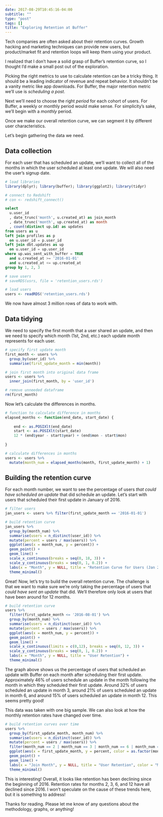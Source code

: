 ```yaml
---
date: 2017-08-29T10:45:16-04:00
subtitle: ""
type: "post"
tags: []
title: "Exploring Retention at Buffer"
---
```


Tech companies are often asked about their retention curves. Growth hacking and marketing techniques can provide new users, but product/market fit and retention loops will keep them using your product.

I realized that I don't have a solid grasp of Buffer's retention curve, so I thought I'd make a small post out of the exploration. 

Picking the right metrics to use to calculate retention can be a tricky thing. It should be a leading indicator of revenue and repeat behavior. It shouldn't be a vanity metric like app downloads. For Buffer, the major retention metric we'll use is _scheduling a post_.

Next we'll need to choose the right _period_ for each cohort of users. For Buffer, a weekly or monthly period would make sense. For simplicity's sake, we'll begin with a _monthly_ period.

Once we make our overall retention curve, we can segment it by different user characteristics.

Let's begin gathering the data we need.

## Data collection

For each user that has scheduled an update, we'll want to collect all of the months in which the user scheduled at least one update. We will also need the user's signup date.

```r
# load libraries
library(dplyr); library(buffer); library(ggplot2); library(tidyr)

# connect to Redshift
# con <- redshift_connect()
```

```sql
select
  u.user_id
  , date_trunc('month', u.created_at) as join_month
  , date_trunc('month', up.created_at) as month
  , count(distinct up.id) as updates
from users as u
left join profiles as p
  on u.user_id = p.user_id
left join dbt.updates as up
  on u.user_id = up.user_id
where up.was_sent_with_buffer = TRUE
  and u.created_at >= '2016-01-01'
  and u.created_at <= up.created_at
group by 1, 2, 3
```

```r
# save users
# saveRDS(usrs, file = 'retention_users.rds')

# load users
users <- readRDS('retention_users.rds')
```

We now have almost 3 million rows of data to work with.

## Data tidying

We need to specify the first month that a user shared an update, and then we need to specify which month (1st, 2nd, etc.) each update month represents for each user.

```r
# specify first update month
first_month <- users %>%
  group_by(user_id) %>%
  summarise(first_update_month = min(month))

# join first month into original data frame
users <- users %>%
  inner_join(first_month, by = 'user_id')

# remove unneeded dataframe
rm(first_month)
```

Now let's calculate the differences in months.

```r
# function to calculate difference in months
elapsed_months <- function(end_date, start_date) {
  
    end <- as.POSIXlt(end_date)
    start <- as.POSIXlt(start_date)
    12 * (end$year - start$year) + (end$mon - start$mon)
    
}

# calculate differences in months
users <- users %>%
  mutate(month_num = elapsed_months(month, first_update_month) + 1)
```

## Building the retention curve
For each month number, we want to see the percentage of users _that could have scheduled an update_ that did schedule an update. Let's start with users that scheduled their first update in January of 2016.

```r
# filter users
jan_users <- users %>% filter(first_update_month == '2016-01-01')

# build retention curve
jan_users %>% 
  group_by(month_num) %>%
  summarise(users = n_distinct(user_id)) %>%
  mutate(percent = users / max(users)) %>%
  ggplot(aes(x = month_num, y = percent)) +
  geom_point() +
  geom_line() +
  scale_x_continuous(breaks = seq(0, 18, 3)) +
  scale_y_continuous(breaks = seq(0, 1, 0.2)) +
  labs(x = "Month", y = NULL, title = "Retention Curve for Users (Jan 2016)") +
  theme_minimal()
```

Great! Now, let's try to build the overall retention curve. The challenge is that we want to make sure we're only taking the percentage of users that _could have sent an update_ that did. We'll therefore only look at users that have been around for 12 months.

```r
# build retention curve
users %>% 
  filter(first_update_month <= '2016-08-01') %>%
  group_by(month_num) %>%
  summarise(users = n_distinct(user_id)) %>%
  mutate(percent = users / max(users)) %>%
  ggplot(aes(x = month_num, y = percent)) +
  geom_point() +
  geom_line() +
  scale_x_continuous(limits = c(0,12), breaks = seq(0, 12, 3)) +
  scale_y_continuous(breaks = seq(0, 1, 0.2)) +
  labs(x = "Month", y = NULL, title = "User Retention") +
  theme_minimal()
```

The graph above shows us the percentage of users that scheduled an update with Buffer on each month after scheduling their first update. Approximately 46% of users schedule an update in the month following the month in which they scheduled their first update. Around 32% of users scheduled an update in month 3, around 21% of users scheduled an update in month 6, and around 15% of users scheduled an update in month 12. This seems pretty good!

This data was taken with one big sample. We can also look at how the monthly retention rates have changed over time.

```r
# build retention curves over time
users %>% 
  group_by(first_update_month, month_num) %>%
  summarise(users = n_distinct(user_id)) %>%
  mutate(percent = users / max(users)) %>%
  filter(month_num == 2 | month_num == 3 | month_num == 6 | month_num == 12) %>%
  ggplot(aes(x = first_update_month, y = percent, color = as.factor(month_num))) +
  geom_point() +
  geom_line() +
  labs(x = "Join Month", y = NULL, title = "User Retention", color = "Month") +
  theme_minimal()
```

This is interesting! Overall, it looks like retention has been declining since the beginning of 2016. Retention rates for months 2, 3, 6, and 12 have all declined since 2016. I won't speculate on the cause of these trends here, but it is something to address! 

Thanks for reading. Please let me know of any questions about the methodology, graphs, or anything!